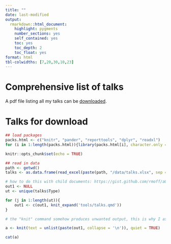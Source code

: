 ```yaml
---
title: ""
date: last-modified
output: 
  rmarkdown::html_document:
    highlight: pygments
    number_sections: yes
    self_contained: yes
    toc: yes
    toc_depth: 2
    toc_float: yes
format: html
tbl-colwidths: [7,20,30,10,23]
---
```


# Comprehensive list of talks

A pdf file listing all my talks can be [downloaded](files/03_Kaspar_Rufibach_talks.pdf).

# Talks for download

::: {.panel-tabset .nav-pills}

```r
## load packages
packs.html <- c("knitr", "pander", "reporttools", "dplyr", "readxl")
for (i in 1:length(packs.html)){library(packs.html[i], character.only = TRUE)}

knitr::opts_chunk$set(echo = TRUE)

## read in data
path <- getwd()
talks <- as.data.frame(read_excel(paste(path, "/data/talks.xlsx", sep = ""), col_types = NULL))
```

```r
# how to do this with child documents: https://gist.github.com/rmoff/a043676a2f084b81a434
out1 <- NULL
ut <- unique(talks$Type)

for (j in 1:length(ut)){
    out1 <- c(out1, knit_expand('tools/talks.qmd'))
}

# the "knit" command somehow produces unwanted output, this is why I assign its output to a and use a separate chunk to display a

a <- knit(text = unlist(paste(out1, collapse = '\n')), quiet = TRUE)
```

```r
cat(a)
```

:::



